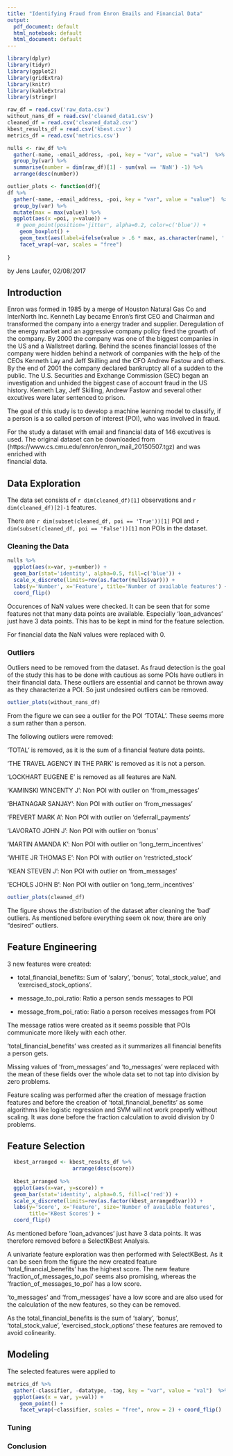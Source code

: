 ```yaml
---
title: "Identifying Fraud from Enron Emails and Financial Data"
output:
  pdf_document: default
  html_notebook: default
  html_document: default
---
```




```r
library(dplyr)
library(tidyr)
library(ggplot2)
library(gridExtra)
library(knitr)
library(kableExtra)
library(stringr)
```

```r
raw_df = read.csv('raw_data.csv')
without_nans_df = read.csv('cleaned_data1.csv')
cleaned_df = read.csv('cleaned_data2.csv')
kbest_results_df = read.csv('kbest.csv')
metrics_df = read.csv('metrics.csv')

nulls <- raw_df %>%
  gather(-name, -email_address, -poi, key = "var", value = "val")  %>%
  group_by(var) %>%
  summarise(number = dim(raw_df)[1] - sum(val == 'NaN') -1) %>%
  arrange(desc(number))
```

```r
outlier_plots <- function(df){
df %>%
  gather(-name, -email_address, -poi, key = "var", value = "value")  %>%
  group_by(var) %>%
  mutate(max = max(value)) %>%
  ggplot(aes(x =poi, y=value)) +
   # geom_point(position='jitter', alpha=0.2, color=c('blue')) +
    geom_boxplot() +
    geom_text(aes(label=ifelse(value > .6 * max, as.character(name), '')))+
    facet_wrap(~var, scales = "free")
  
}
```



by Jens Laufer, 02/08/2017



## Introduction


Enron was formed in 1985 by a merge of Houston Natural Gas Co and InterNorth 
Inc. Kenneth Lay became Enron's first CEO and Chairman and transformed the 
company into a energy trader and supplier. Deregulation of the energy market and 
an aggressive company policy fired the growth of the company. By 2000 the 
company was one of the biggest companies in the US and a Wallstreet darling. 
Behind the scenes financial losses of the company were hidden behind a network 
of companies with the help of the CEOs Kenneth Lay and Jeff Skilling and the 
CFO Andrew Fastow and others. 
By the end of 2001 the company declared bankruptcy all of a 
sudden to the public. 
The U.S. Securities and Exchange Commission (SEC) began an investigation and 
unhided the biggest case of account fraud in the US history.
Kenneth Lay, Jeff Skilling, Andrew Fastow and several other excutives were later 
sentenced to prison.

The goal of this study is to develop a machine learning model to classify, if a
person is a so called person of interest (POI), who was involved in fraud.

For the study a dataset with email and financial data of 146 excutives is used. 
The original dataset can be downloaded from 
(https://www.cs.cmu.edu/enron/enron_mail_20150507.tgz) and was enriched with  
financial data.


## Data Exploration

The data set consists of `r dim(cleaned_df)[1]` observations and 
`r dim(cleaned_df)[2]-1` features.

There are 
`r dim(subset(cleaned_df, poi == 'True'))[1]` POI
and 
`r dim(subset(cleaned_df, poi == 'False'))[1]` non POIs in the dataset.



### Cleaning the Data



```r
nulls %>%
  ggplot(aes(x=var, y=number)) +
  geom_bar(stat='identity', alpha=0.5, fill=c('blue')) +
  scale_x_discrete(limits=rev(as.factor(nulls$var))) +
  labs(y='Number', x='Feature', title='Number of available features') +
  coord_flip()
```




Occurences of NaN values were checked. It can be seen that for some 
features not that many data points are available. Especially 'loan_advances'
just have 3 data points. This has to be kept in mind for the feature 
selection.

For financial data the NaN values were replaced with 0.


### Outliers


Outliers need to be removed from the dataset. As fraud detection is 
the goal of the study this has to be done with cautious as some POIs have 
outliers in their financial data. These outliers are
essential and cannot be thrown away as they characterize a POI. 
So just undesired outliers can be removed.

```r
outlier_plots(without_nans_df) 
```

From the figure we can see a outlier for the POI 'TOTAL'. These seems more a sum rather than a person.

The following outliers were removed:

'TOTAL' is removed, as it is the sum of a financial
feature data points.

'THE TRAVEL AGENCY IN THE PARK' is removed as it is not a person.

'LOCKHART EUGENE E' is removed as all features are NaN.

'KAMINSKI WINCENTY J': Non POI with outlier on 'from_messages'

'BHATNAGAR SANJAY': Non POI with outlier on 'from_messages'

'FREVERT MARK A': Non POI with outlier on 'deferrall_payments'

'LAVORATO JOHN J': Non POI with outlier on 'bonus'

'MARTIN AMANDA K': Non POI with outlier on 'long_term_incentives'

'WHITE JR THOMAS E': Non POI with outlier on 'restricted_stock'

'KEAN STEVEN J': Non POI with outlier on 'from_messages'

'ECHOLS JOHN B': Non POI with outlier on 'long_term_incentives'




```r
outlier_plots(cleaned_df) 
```
The figure shows the distribution of the dataset after cleaning the 'bad' 
outliers. As mentioned before everything seem ok now, there are only "desired"
outliers.



## Feature Engineering


3 new features were created:

   - total_financial_benefits: Sum of 'salary', 'bonus', 'total_stock_value', 
   and 'exercised_stock_options'. 
   
   - message_to_poi_ratio: Ratio a person  sends
   messages to POI
   
   - message_from_poi_ratio:  Ratio a person receives  messages from POI

The message ratios were created as it seems possible that POIs communicate more likely with each other.

'total_financial_benefits' was created as it summarizes all financial benefits a person gets. 


Missing values of 'from_messages' and 'to_messages' were replaced with the mean of these fields over the whole data set to not tap into division by zero problems.

Feature scaling was performed after the creation of message fraction 
features and before the creation of 'total_financial_benefits' as some algorithms like logistic regression and SVM will not work properly without scaling.  It was done before the fraction calculation to avoid division by 0 problems.



## Feature Selection



```r
  kbest_arranged <- kbest_results_df %>%
                     arrange(desc(score))
  
  kbest_arranged %>%
  ggplot(aes(x=var, y=score)) +
  geom_bar(stat='identity', alpha=0.5, fill=c('red')) +
  scale_x_discrete(limits=rev(as.factor(kbest_arranged$var))) +
  labs(y='Score', x='Feature', size='Number of available features', 
       title='KBest Scores') +
  coord_flip()

```

As mentioned before 'loan_advances' just have 3 data points. It was therefore removed before a SelectKBest Analysis.

A univariate feature exploration was then performed with SelectKBest. As it can be seen from the figure the new created feature
'total_financial_benefits' has the highest score. The new feature 'fraction_of_messages_to_poi'
seems also promising, whereas the 'fraction_of_messages_to_poi' has a low score.

'to_messages' and 'from_messages' have a low score and are also used for the calculation of the new features, so they can be removed.

As the total_financial_benefits is the sum of 'salary', 'bonus', 'total_stock_value', 'exercised_stock_options'
these features are removed to avoid colinearity.



## Modeling

The selected features were applied to

```r
metrics_df %>% 
  gather(-classifier, -datatype, -tag, key = "var", value = "val")  %>%
  ggplot(aes(x = var, y=val)) +
    geom_point() +
    facet_wrap(~classifier, scales = "free", nrow = 2) + coord_flip()
```


### Tuning 

### Conclusion





